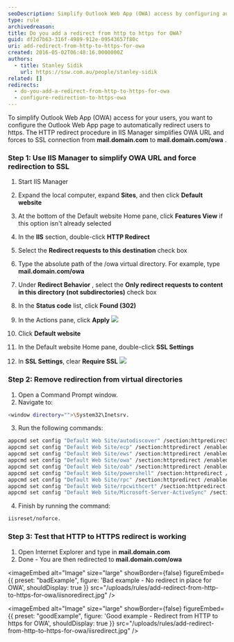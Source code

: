 ```yaml
---
seoDescription: Simplify Outlook Web App (OWA) access by configuring automatic redirects from HTTP to HTTPS for mail.domain.com.
type: rule
archivedreason:
title: Do you add a redirect from http to https for OWA?
guid: df2d7b63-316f-4989-912e-09543657f80c
uri: add-redirect-from-http-to-https-for-owa
created: 2016-05-02T06:48:16.0000000Z
authors:
  - title: Stanley Sidik
    url: https://ssw.com.au/people/stanley-sidik
related: []
redirects:
  - do-you-add-a-redirect-from-http-to-https-for-owa
  - configure-redirection-to-https-owa
---
```


To simplify Outlook Web App (OWA) access for your users, you want to configure the Outlook Web App page to automatically redirect users to https. The HTTP redirect procedure in IIS Manager simplifies OWA URL and forces to SSL connection from **mail&#46;domain&#46;com** to **mail&#46;domain&#46;com/owa** .
### Step 1: Use IIS Manager to simplify OWA URL and force redirection to SSL

1. Start IIS Manager
2. Expand the local computer, expand **Sites**, and then click **Default website**
3. At the bottom of the Default website Home pane, click **Features View** if this option isn't already selected
4. In the **IIS** section, double-click **HTTP Redirect**
5. Select the **Redirect requests to this destination** check box
6. Type the absolute path of the /owa virtual directory. For example, type **mail&#46;domain&#46;com/owa**
7. Under **Redirect Behavior** , select the **Only redirect requests to content in this directory (not subdirectories)** check box
8. In the **Status code** list, click **Found (302)**
9. In the Actions pane, click **Apply**
   ![](OWARedirect.jpg)

10. Click **Default website**
11. In the Default website Home pane, double-click **SSL Settings**
12. In **SSL Settings**, clear **Require SSL**
    ![](OWARedirect2.jpg)

### Step 2: Remove redirection from virtual directories

1. Open a Command Prompt window.
2. Navigate to:

```bash
<window directory="">\System32\Inetsrv.
```

3. Run the following commands:

```bash
appcmd set config "Default Web Site/autodiscover" /section:httpredirect /enabled:false -commit:apphost
appcmd set config "Default Web Site/ecp" /section:httpredirect /enabled:false -commit:apphost
appcmd set config "Default Web Site/ews" /section:httpredirect /enabled:false -commit:apphost
appcmd set config "Default Web Site/owa" /section:httpredirect /enabled:false -commit:apphost
appcmd set config "Default Web Site/oab" /section:httpredirect /enabled:false -commit:apphost
appcmd set config "Default Web Site/powershell" /section:httpredirect /enabled:false -commit:apphost
appcmd set config "Default Web Site/rpc" /section:httpredirect /enabled:false -commit:apphost
appcmd set config "Default Web Site/rpcwithcert" /section:httpredirect /enabled:false -commit:apphost
appcmd set config "Default Web Site/Microsoft-Server-ActiveSync" /section:httpredirect /enabled:false -commit:apphost
```

4. Finish by running the command:

```bash
iisreset/noforce.
```

### Step 3: Test that HTTP to HTTPS redirect is working

1. Open Internet Explorer and type in **mail&#46;domain&#46;com**
2. Done - You are then redirected to **mail&#46;domain&#46;com/owa**

<imageEmbed
  alt="Image"
  size="large"
  showBorder={false}
  figureEmbed={{
    preset: "badExample",
    figure: 'Bad example - No redirect in place for OWA',
    shouldDisplay: true
  }}
  src="/uploads/rules/add-redirect-from-http-to-https-for-owa/iisnoredirect.jpg"
/>

<imageEmbed
  alt="Image"
  size="large"
  showBorder={false}
  figureEmbed={{
    preset: "goodExample",
    figure: 'Good example - Redirect from HTTP to https for OWA',
    shouldDisplay: true
  }}
  src="/uploads/rules/add-redirect-from-http-to-https-for-owa/iisredirect.jpg"
/>
